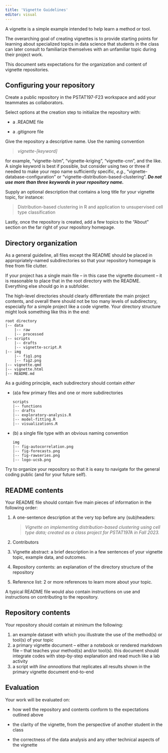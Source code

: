 ```yaml
---
title: 'Vignette Guidelines'
editor: visual
---
```


A vignette is a simple example intended to help learn a method or tool.

The overarching goal of creating vignettes is to provide starting points for learning about specialized topics in data science that students in the class can later consult to familiarize themselves with an unfamiliar topic during their project work.

This document sets expectations for the organization and content of vignette repositories.

## Configuring your repository

Create a public repository in the PSTAT197-F23 workspace and add your teammates as collaborators.

Select options at the creation step to initialize the repository with:

-   a .README file

-   a .gitignore file


Give the repository a descriptive name. Use the naming convention

> *vignette-\[keyword\]*

for example, "vignette-lstm", "vignette-kriging", "vignette-cnn", and the like. A single keyword is best if possible, but consider using two or three if needed to make your repo name sufficiently specific, *e.g.*, "vignette-database-configuration" or "vignette-distribution-based-clustering". ***Do not use more than three keywords in your repository name.***

Supply an optional description that contains a long title for your vignette topic, for instance:

> Distribution-based clustering in R and application to unsupervised cell type classification

Lastly, once the repository is created, add a few topics to the "About" section on the far right of your repository homepage.

## Directory organization

As a general guideline, all files except the README should be placed in appropriately-named subdirectories so that your repository homepage is free from file clutter.

If your project has a single main file -- in this case the vignette document -- it is reasonable to place that in the root directory with the README. Everything else should go in a subfolder.

The high-level directories should clearly differentiate the main project contents, and overall there should not be too many levels of subdirectory, especially for a simple project like a code vignette. Your directory structure might look something like this in the end:

```         
root directory
|-- data
    |-- raw
    |-- processed
|-- scripts
    |-- drafts
    |-- vignette-script.R
|-- img
    |-- fig1.png
    |-- fig2.png
|-- vignette.qmd
|-- vignette.html
|-- README.md
```

As a guiding principle, each subdirectory should contain *either*

-   (a)a few primary files and one or more subdirectories

    ```         
    scripts
    |-- functions
    |-- drafts
    |-- exploratory-analysis.R
    |-- model-fitting.R
    |-- visualizations.R
    ```

-   \(b\) a single file type with an obvious naming convention

    ```         
    img
    |-- fig-autocorrelation.png
    |-- fig-forecasts.png
    |-- fig-rawseries.png
    |-- logo-ucsb.png
    ```

Try to organize your repository so that it is easy to navigate for the general coding public (and for your future self).

## README contents

Your README file should contain five main pieces of information in the following order:

1.  A one-sentence description at the very top before any (sub)headers:

    > *Vignette on implementing distribution-based clustering using cell type data; created as a class project for PSTAT197A in Fall 2023.*

2.  Contributors

3.  Vignette abstract: a brief description in a few sentences of your vignette topic, example data, and outcomes.

4.  Repository contents: an explanation of the directory structure of the repository

5.  Reference list: 2 or more references to learn more about your topic.

A typical README file would also contain instructions on use and instructions on contributing to the repository.

## Repository contents

Your repository should contain at minimum the following:

1.  an example dataset with which you illustrate the use of the method(s) or tool(s) of your topic
2.  a primary vignette document -- either a notebook or rendered markdown file -- that teaches your method(s) and/or tool(s). this document should integrate codes with step-by-step explanation and read much like a lab activity
3.  a script *with line annoations* that replicates all results shown in the primary vignette document end-to-end

## Evaluation

Your work will be evaluated on:

-   how well the repository and contents conform to the expectations outlined above

-   the clarity of the vignette, from the perspective of another student in the class

-   the correctness of the data analysis and any other technical aspects of the vignette


